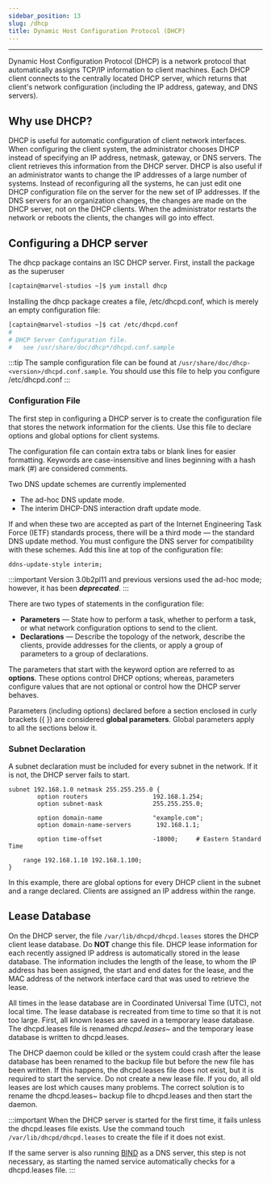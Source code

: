 ```yaml
---
sidebar_position: 13
slug: /dhcp
title: Dynamic Host Configuration Protocol (DHCP)
---
```

---
Dynamic Host Configuration Protocol (DHCP) is a network protocol that automatically assigns TCP/IP information to client machines. Each DHCP client connects to the centrally located DHCP server, which returns that client's network configuration (including the IP address, gateway, and DNS servers).

## Why use DHCP?

DHCP is useful for automatic configuration of client network interfaces. When configuring the client system, the administrator chooses DHCP instead of specifying an IP address, netmask, gateway, or DNS servers. The client retrieves this information from the DHCP server. DHCP is also useful if an administrator wants to change the IP addresses of a large number of systems. Instead of reconfiguring all the systems, he can just edit one DHCP configuration file on the server for the new set of IP addresses. If the DNS servers for an organization changes, the changes are made on the DHCP server, not on the DHCP clients. When the administrator restarts the network or reboots the clients, the changes will go into effect.

## Configuring a DHCP server

The dhcp package contains an ISC DHCP server. First, install the package as the superuser
```bash
[captain@marvel-studios ~]$ yum install dhcp
```
Installing the dhcp package creates a file, /etc/dhcpd.conf, which is merely an empty configuration file:
```bash
[captain@marvel-studios ~]$ cat /etc/dhcpd.conf
#
# DHCP Server Configuration file.
#   see /usr/share/doc/dhcp*/dhcpd.conf.sample
```

:::tip
The sample configuration file can be found at `/usr/share/doc/dhcp-<version>/dhcpd.conf.sample`. You should use this file to help you configure /etc/dhcpd.conf
:::

### Configuration File 
The first step in configuring a DHCP server is to create the configuration file that stores the network information for the clients. Use this file to declare options and global options for client systems.

The configuration file can contain extra tabs or blank lines for easier formatting. Keywords are case-insensitive and lines beginning with a hash mark (#) are considered comments.

Two DNS update schemes are currently implemented 
- The ad-hoc DNS update mode.
- The interim DHCP-DNS interaction draft update mode. 

If and when these two are accepted as part of the Internet Engineering Task Force (IETF) standards process, there will be a third mode — the standard DNS update method. You must configure the DNS server for compatibility with these schemes. 
Add this line at top of the configuration file:
```
ddns-update-style interim;
```

:::important
Version 3.0b2pl11 and previous versions used the ad-hoc mode; however, it has been **_deprecated_**.
:::


There are two types of statements in the configuration file:
- **Parameters** — State how to perform a task, whether to perform a task, or what network configuration options to send to the client.
- **Declarations** — Describe the topology of the network, describe the clients, provide addresses for the clients, or apply a group of parameters to a group of declarations.

The parameters that start with the keyword option are referred to as **options**. These options control DHCP options; whereas, parameters configure values that are not optional or control how the DHCP server behaves.

Parameters (including options) declared before a section enclosed in curly brackets ({ }) are considered **global parameters**. Global parameters apply to all the sections below it.

### Subnet Declaration
A subnet declaration must be included for every subnet in the network. If it is not, the DHCP server fails to start.

```
subnet 192.168.1.0 netmask 255.255.255.0 {
        option routers                  192.168.1.254;
        option subnet-mask              255.255.255.0;

        option domain-name              "example.com";
        option domain-name-servers       192.168.1.1;

        option time-offset              -18000;     # Eastern Standard Time

	range 192.168.1.10 192.168.1.100;
}
```
In this example, there are global options for every DHCP client in the subnet and a range declared. Clients are assigned an IP address within the range.

## Lease Database
On the DHCP server, the file `/var/lib/dhcpd/dhcpd.leases` stores the DHCP client lease database. Do **NOT** change this file. DHCP lease information for each recently assigned IP address is automatically stored in the lease database. The information includes the length of the lease, to whom the IP address has been assigned, the start and end dates for the lease, and the MAC address of the network interface card that was used to retrieve the lease.

All times in the lease database are in Coordinated Universal Time (UTC), not local time.
The lease database is recreated from time to time so that it is not too large. First, all known leases are saved in a temporary lease database. The dhcpd.leases file is renamed *dhcpd.leases~* and the temporary lease database is written to dhcpd.leases.

The DHCP daemon could be killed or the system could crash after the lease database has been renamed to the backup file but before the new file has been written. If this happens, the dhcpd.leases file does not exist, but it is required to start the service. Do not create a new lease file. If you do, all old leases are lost which causes many problems. The correct solution is to rename the dhcpd.leases~ backup file to dhcpd.leases and then start the daemon.

:::important
When the DHCP server is started for the first time, it fails unless the dhcpd.leases file exists. Use the command touch `/var/lib/dhcpd/dhcpd.leases` to create the file if it does not exist.

If the same server is also running [BIND](/bind) as a DNS server, this step is not necessary, as starting the named service automatically checks for a dhcpd.leases file.
:::